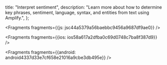   title: "Interpret sentiment",
  description: "Learn more about how to determine key phrases, sentiment, language, syntax, and entities from text using Amplify.",
};






<Fragments fragments={{js: jsc44a5379a56baebbc9456a9687df9ae0}} />



<Fragments fragments={{ios: ios58a617a2dfba0c69d0748c7ba8f387d9}} />



<Fragments fragments={{android: android4337d33e7cf658e21016a9cbe3db495e}} />
